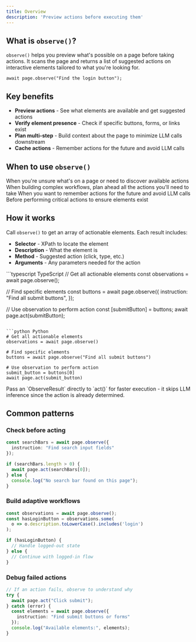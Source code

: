 ```yaml
---
title: Overview
description: 'Preview actions before executing them'
---
```


## What is `observe()`?

`observe()` helps you preview what's possible on a page before taking actions. It scans the page and returns a list of suggested actions on interactive elements tailored to what you're looking for.

```
await page.observe("Find the login button");
```

## Key benefits

- **Preview actions** - See what elements are available and get suggested actions
- **Verify element presence** - Check if specific buttons, forms, or links exist
- **Plan multi-step** - Build context about the page to minimize LLM calls downstream
- **Cache actions** - Remember actions for the future and avoid LLM calls

## When to use `observe()`

<CardGroup cols={2}>
  <Card title="Explore" icon="compass">
    When you're unsure what's on a page or need to discover available actions
  </Card>
  <Card title="Plan" icon="map">
    When building complex workflows, plan ahead all the actions you'll need to take
  </Card>
  <Card title="Cache" icon="database">
    When you want to remember actions for the future and avoid LLM calls
  </Card>
    <Card title="Validate" icon="check">
    Before performing critical actions to ensure elements exist
  </Card>
</CardGroup>

## How it works

Call `observe()` to get an array of actionable elements. Each result includes:
- **Selector** - XPath to locate the element
- **Description** - What the element is
- **Method** - Suggested action (click, type, etc.)
- **Arguments** - Any parameters needed for the action

<CodeGroup>
```typescript TypeScript
// Get all actionable elements
const observations = await page.observe();

// Find specific elements
const buttons = await page.observe({
  instruction: "Find all submit buttons",
});

// Use observation to perform action
const [submitButton] = buttons;
await page.act(submitButton);
```

```python Python
# Get all actionable elements
observations = await page.observe()

# Find specific elements
buttons = await page.observe("Find all submit buttons")

# Use observation to perform action
submit_button = buttons[0]
await page.act(submit_button)
```
</CodeGroup>

<Tip>
Pass an `ObserveResult` directly to `act()` for faster execution - it skips LLM inference since the action is already determined.
</Tip>

## Common patterns

### Check before acting
```typescript
const searchBars = await page.observe({
  instruction: "Find search input fields"
});

if (searchBars.length > 0) {
  await page.act(searchBars[0]);
} else {
  console.log("No search bar found on this page");
}
```

### Build adaptive workflows
```typescript
const observations = await page.observe();
const hasLoginButton = observations.some(
  o => o.description.toLowerCase().includes('login')
);

if (hasLoginButton) {
  // Handle logged-out state
} else {
  // Continue with logged-in flow
}
```

### Debug failed actions
```typescript
// If an action fails, observe to understand why
try {
  await page.act("Click submit");
} catch (error) {
  const elements = await page.observe({
    instruction: "Find submit buttons or forms"
  });
  console.log("Available elements:", elements);
}
```